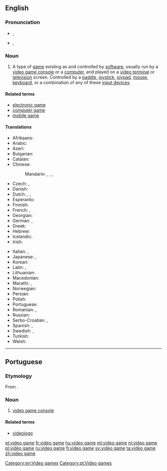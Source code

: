 ==English==

===Pronunciation===
* {{a|UK}} {{IPA|/ˈvɪ.di.ˌoʊ ɡeɪm/}}, {{X-SAMPA|/"vI.di.%oU geIm/}}
* {{a|US}} {{IPA|/ˈvɪ.di.ˌoʊ ɡeɪm/}}, {{X-SAMPA|/"vI.di.%oU geIm/}}

===Noun===
{{wikipedia}}
{{en-noun|head=[[video]] [[game]]}}

# A type of [[game]] existing as and controlled by [[software]], usually run by a [[video game console]] or a [[computer]], and played on a [[video terminal]] or [[television]] screen.  Controlled by a [[paddle]], [[joystick]], [[joypad]], [[mouse]], [[keyboard]], or a combination of any of these [[input device]]s.

====Related terms====
* [[electronic game]]
* [[computer game]]
* [[mobile game]]

====Translations====
{{trans-top|game controlled by a software}}
* Afrikaans: {{t|af|videospeletjie}}
* Arabic: {{t|ar|لعبة فيديو|f|tr=láʿbat fīdiyu}}
* Azeri: {{t|az|video oyun}}
* Bulgarian: {{t|bg|видеоигра|f|tr=videoigrá}}
* Catalan: {{t+|ca|videojoc|m}}
* Chinese:
*: Mandarin: {{t+|cmn|電子遊戲|sc=Hani}}, {{t|cmn|电子游戏|tr=diànzǐ yóuxì|sc=Hani}}, {{t|cmn|電腦遊戲|sc=Hani}}, {{t|cmn|电脑游戏|tr=diànnǎo yóuxì|sc=Hani}}
* Czech: {{t|cs|videohra|f}}, {{t|cs|počítačová hra|f}}
* Danish: {{t|da|videospil}}
* Dutch: {{t+|nl|videospel|n}}, {{t+|nl|videospelletje|n}}, {{t+|nl|game|m}}
* Esperanto: {{t|eo|videoludo}}
* Finnish: {{t+|fi|videopeli}}
* French: {{t+|fr|jeu vidéo|m}}, {{t+|fr|jeux vidéo|p}}
* Georgian: {{t|ka|ვიდეო თამაში|sc=Geor}}
* German: {{t+|de|Videospiel|n}}, {{t|de|Videospiele|p}}
* Greek: {{t|el|ηλεκτρονικό παιχνίδι|n|tr=ilektronikó paichnídi}}
* Hebrew: {{t|he|משחק מחשב|tr=miskhak makhšev}}
* Icelandic: {{t|is|tölvuleikur|m}}
* Irish: {{t|ga|cluiche físeán|m}}
{{trans-mid}}
* Italian: {{t+|it|videogioco|s}}, {{t+|it|videogiochi|p}}
* Japanese: {{t|ja|テレビゲーム|tr=terebi gēmu}}, {{t|ja|ビデオゲーム|tr=bideo gēmu}}
* Korean: {{t|ko|비디오 게임|tr=bidio geim|sc=Hang}}
* Latin: {{t|la|ludus electronicus}}, {{t|la|ludus visualis}}
* Lithuanian: {{t|lt|video žaidimai}}
* Macedonian: {{t|mk|видеоигра|f|tr=videoígra}}
* Marathi: {{t|mr|संगणक खेळ|m|tr=saṃgaṇaka kheḷa|sc=Deva}}, {{t|mr|व्हिडियो गेम|m|tr=vhiḍiyo gema|sc=Deva}}
* Norwegian: {{t|no|videospill}}
* Persian: {{t|fa|بازیهای رایانه|tr=bâzihâ-ye râyâne|sc=fa-Arab}}
* Polish: {{t|pl|gra wideo|f}}
* Portuguese: {{t+|pt|videojogo|m}}
* Romanian: {{t+|ro|joc video|n}}, {{t|ro|jocuri video|n-p}}
* Russian: {{t+|ru|видеоигра|f|tr=videoigrá}}
* Serbo-Croatian: {{t|sh|видео игра|f}}, {{t|sh|video igra|f}}
* Spanish: {{t|es|juego de video}}, {{t+|es|videojuego}}
* Swedish: {{t+|sv|TV-spel|n}}, {{t|sv|videospel|n}}
* Turkish: {{t|tr|bilgisayar oyunları}}
* Welsh: {{t|cy|'n fideo herwhela|f}}
{{trans-bottom}}

[[Category:en:Video games]]

----

==Portuguese==

===Etymology===
From {{etyl|en|pt}} {{term|video game|lang=en}}.

===Noun===
{{pt-noun|m}}

# {{context|Brazil|lang=pt}} [[video game console]]

====Related terms====
* [[videojogo]]

[[Category:pt:Video games]]

[[et:video game]]
[[fr:video game]]
[[hu:video game]]
[[ml:video game]]
[[nl:video game]]
[[pl:video game]]
[[ru:video game]]
[[fi:video game]]
[[sv:video game]]
[[ta:video game]]
[[zh:video game]]
